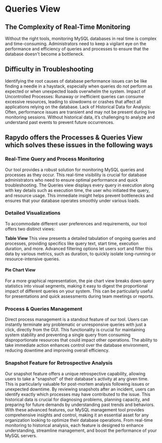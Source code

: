 # Queries View


## The Complexity of Real-Time Monitoring 
Without the right tools, monitoring MySQL databases in real time is complex and time-consuming. 
Administrators need to keep a vigilant eye on the performance and efficiency of queries and processes to ensure that the database doesn't become a bottleneck.

## Difficulty in Troubleshooting 
Identifying the root causes of database performance issues can be like finding a needle in a haystack, especially when queries do not perform as expected or when unexpected loads overwhelm the system.
Impact of Uncontrolled Processes: Runaway or inefficient queries can consume excessive resources, leading to slowdowns or crashes that affect all applications relying on the database.
Lack of Historical Data for Analysis: Often, performance issues are transient and may not be present during live monitoring sessions. Without historical data, it’s challenging to analyze and understand past events to prevent future occurrences.

## Rapydo offers the Processes & Queries View which solves these issues in the following ways

### Real-Time Query and Process Monitoring
Our tool provides a robust solution for monitoring MySQL queries and processes as they occur.
This real-time visibility is crucial for database administrators who need to ensure optimal performance and quick troubleshooting.
The Queries view displays every query in execution along with key details such as execution time, the user who initiated the query, and resource usage.
This immediate insight helps prevent bottlenecks and ensures that your database operates smoothly under various loads.

### Detailed Visualizations
To accommodate different user preferences and requirements, our tool offers two distinct views:

**Table View**
This view presents a detailed tabulation of ongoing queries and processes, providing specifics like query text, start time, execution duration, and more.
Advanced filtering options let users sort and filter this data by various metrics, such as duration, to quickly isolate long-running or resource-intensive queries.

#### Pie Chart View
For a more graphical representation, the pie chart view breaks down query statistics into visual segments, making it easy to digest the proportional impact of different queries on your system.
This can be particularly useful for presentations and quick assessments during team meetings or reports.


### Process & Queries Management
Direct process management is a standout feature of our tool. Users can instantly terminate any problematic or unresponsive queries with just a click, directly from the GUI.
This functionality is crucial for maintaining system stability and preventing a single query from consuming disproportionate resources that could impact other operations.
The ability to take immediate action enhances control over the database environment, reducing downtime and improving overall efficiency.

### Snapshot Feature for Retrospective Analysis
Our snapshot feature offers a unique retrospective capability, allowing users to take a "snapshot" of their database's activity at any given time.
This is particularly valuable for post-mortem analysis following issues or unexpected downtime.
By reviewing snapshots after an incident, users can identify exactly which processes may have contributed to the issue.
This historical data is crucial for diagnosing problems, planning capacity, and preparing for future demands by understanding past trends and behaviors.
With these advanced features, our MySQL management tool provides comprehensive insights and control, making it an essential asset for any organization looking to optimize their database operations.
From real-time monitoring to historical analysis, each feature is designed to enhance understanding, streamline management, and boost the performance of your MySQL servers.